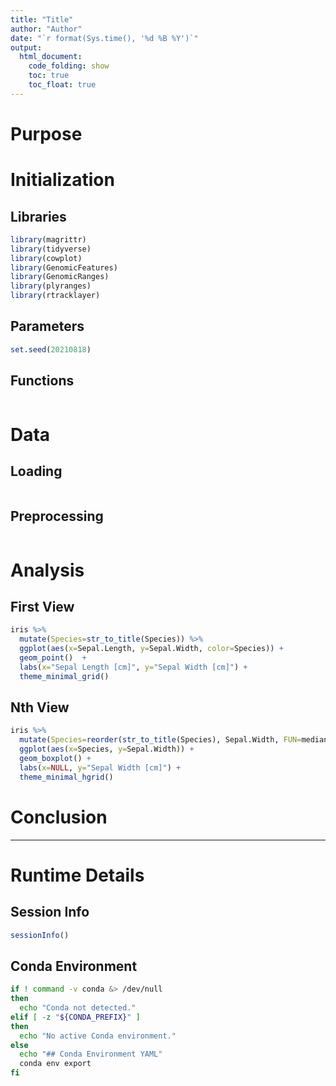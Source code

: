 ```yaml
---
title: "Title"
author: "Author"
date: "`r format(Sys.time(), '%d %B %Y')`"
output: 
  html_document: 
    code_folding: show
    toc: true
    toc_float: true
---
```


# Purpose

<!--
Explain why this document exists. 
What are you trying to figure out?
What are your expectations prior to the analysis?
-->

# Initialization

## Libraries
```r
library(magrittr)
library(tidyverse)
library(cowplot)
library(GenomicFeatures)
library(GenomicRanges)
library(plyranges)
library(rtracklayer)
```

## Parameters
```r
set.seed(20210818)
```

## Functions

```r

```

# Data
## Loading
```r

```

## Preprocessing
```r

```

# Analysis

## First View

```r
iris %>%
  mutate(Species=str_to_title(Species)) %>%
  ggplot(aes(x=Sepal.Length, y=Sepal.Width, color=Species)) +
  geom_point()  +
  labs(x="Sepal Length [cm]", y="Sepal Width [cm]") +
  theme_minimal_grid()
```

## Nth View

```r
iris %>%
  mutate(Species=reorder(str_to_title(Species), Sepal.Width, FUN=median, )) %>%
  ggplot(aes(x=Species, y=Sepal.Width)) +
  geom_boxplot() +
  labs(x=NULL, y="Sepal Width [cm]") +
  theme_minimal_hgrid()
```

# Conclusion

<!--
What was found?
Clearly state conclusions.
Was there anything unexpected?
Are there unanswered questions?
What should be worked on next?
-->

---

# Runtime Details
## Session Info
```r
sessionInfo()
```

## Conda Environment
```bash
if ! command -v conda &> /dev/null
then
  echo "Conda not detected."
elif [ -z "${CONDA_PREFIX}" ]
then
  echo "No active Conda environment."
else
  echo "## Conda Environment YAML"
  conda env export
fi
```
